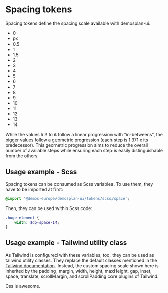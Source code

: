 
<Meta title="Design Tokens/Space"/>

# Spacing tokens

Spacing tokens define the spacing scale available with demosplan-ui.

<Table
  headers={['Scss Variable', 'Tailwind Class Part', 'InuitCSS Class', 'Value']}
  rows={[
    ["$dp-space-0", "0", "", "0px"],
    ["$dp-space-0_5", "0.5", "", "3px"],
    ["$dp-space-1", "1", "$inuit-base-spacing-unit--tiny", "6px"],
    ["$dp-space-1_5", "1.5", "", "9px"],
    ["$dp-space-2", "2", "$inuit-base-spacing-unit--small", "12px"],
    ["$dp-space-3", "3", "", "18px"],
    ["$dp-space-4", "4", "$inuit-base-spacing-unit", "24px"],
    ["$dp-space-5", "5", "", "36px"],
    ["$dp-space-6", "6", "$inuit-base-spacing-unit--large", "48px"],
    ["$dp-space-7", "7", "", "65px"],
    ["$dp-space-8", "8", "", "90px"],
    ["$dp-space-9", "9", "", "125px"],
    ["$dp-space-10", "10", "", "170px"],
    ["$dp-space-11", "11", "", "230px"],
    ["$dp-space-12", "12", "", "320px"],
    ["$dp-space-13", "13", "", "440px"],
    ["$dp-space-14", "14", "", "600px"]
  ]}
/>

<ul className="sb-unstyled list-none space-y-2 shadow p-2 inline-block">
  <li className="w-0 bg-blue-light-2">0</li>
  <li className="w-px bg-blue-light-2">px</li>
  <li className="w-0.5 bg-blue-light-2">0.5</li>
  <li className="w-1 bg-blue-light-2">1</li>
  <li className="w-1.5 bg-blue-light-2">1.5</li>
  <li className="w-2 bg-blue-light-2">2</li>
  <li className="w-3 bg-blue-light-2">3</li>
  <li className="w-4 bg-blue-light-2">4</li>
  <li className="w-5 bg-blue-light-2">5</li>
  <li className="w-6 bg-blue-light-2">6</li>
  <li className="w-7 bg-blue-light-2">7</li>
  <li className="w-8 bg-blue-light-2">8</li>
  <li className="w-9 bg-blue-light-2">9</li>
  <li className="w-10 bg-blue-light-2">10</li>
  <li className="w-11 bg-blue-light-2">11</li>
  <li className="w-12 bg-blue-light-2">12</li>
  <li className="w-13 bg-blue-light-2">13</li>
  <li className="w-14 bg-blue-light-2">14</li>
</ul>

While the values `0.5` to `6` follow a linear progression with "in-betweens",
the bigger values follow a geometric progression (each step is 1.371 x its predecessor).
This geometric progression aims to reduce the overall number of available steps while
ensuring each step is easily distinguishable from the others.

## Usage example - Scss

Spacing tokens can be consumed as Scss variables. To use them, they have to be imported at first:

```scss
@import '@demos-europe/demosplan-ui/tokens/scss/space';
```

Then, they can be used within Scss code:

```scss
.huge-element {
    width: $dp-space-14;
}
```

## Usage example - Tailwind utility class

As Tailwind is configured with these variables, too, they can be used as tailwind utility classes.
They replace the default classes mentioned in the [Tailwind documentation](https://tailwindcss.com/docs/customizing-spacing).
Instead, the custom spacing scale shown here is inherited by the padding, margin, width, height, maxHeight,
gap, inset, space, translate, scrollMargin, and scrollPadding core plugins of Tailwind.

<div className="w-6 h-6 space-y-2 gap-1.5 bg-blue-light-2">
  Css is awesome.
</div>

